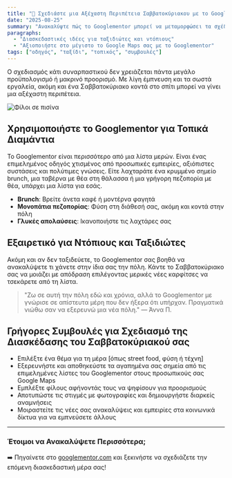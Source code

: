 ```yaml
---
title: "🎉 Σχεδιάστε μια Αξέχαστη Περιπέτεια Σαββατοκύριακου με το Googlementor"
date: "2025-08-25"
summary: "Ανακαλύψτε πώς το Googlementor μπορεί να μεταμορφώσει τα σχέδια του Σαββατοκύριακού σας."
paragraphs:
  - "Διασκεδαστικές ιδέες για ταξιδιώτες και ντόπιους"
  - "Αξιοποιήστε στο μέγιστο το Google Maps σας με το Googlementor"
tags: ["οδηγός", "ταξίδι", "τοπικός", "συμβουλές"]
---
```


Ο σχεδιασμός κάτι συναρπαστικού δεν χρειάζεται πάντα μεγάλο προϋπολογισμό ή μακρινό προορισμό. Με λίγη έμπνευση και τα σωστά εργαλεία, ακόμη και ένα Σαββατοκύριακο κοντά στο σπίτι μπορεί να γίνει μια αξέχαστη περιπέτεια.

<img
  src="/assets/images/family.webp"
  alt="Φίλοι σε πισίνα"
/>

## Χρησιμοποιήστε το Googlementor για Τοπικά Διαμάντια

Το Googlementor είναι περισσότερο από μια λίστα μερών. Είναι ένας επιμελημένος οδηγός χτισμένος από προσωπικές εμπειρίες, αξιόπιστες συστάσεις και πολύτιμες γνώσεις. Είτε λαχταράτε ένα κρυμμένο σημείο brunch, μια ταβέρνα με θέα στη θάλασσα ή μια γρήγορη πεζοπορία με θέα, υπάρχει μια λίστα για εσάς.

- **Brunch**: Βρείτε άνετα καφέ ή μοντέρνα φαγητά
- **Μονοπάτια πεζοπορίας**: Φύση στη διάθεσή σας, ακόμη και κοντά στην πόλη
- **Γλυκές απολαύσεις**: Ικανοποιήστε τις λαχτάρες σας

## Εξαιρετικό για Ντόπιους και Ταξιδιώτες

Ακόμη και αν δεν ταξιδεύετε, το Googlementor σας βοηθά να ανακαλύψετε τι χάνετε στην ίδια σας την πόλη. Κάντε το Σαββατοκύριακο σας να μοιάζει με απόδραση επιλέγοντας μερικές νέες καρφίτσες να τσεκάρετε από τη λίστα.

> "Ζω σε αυτή την πόλη εδώ και χρόνια, αλλά το Googlementor με γνώρισε σε απίστευτα μέρη που δεν ήξερα ότι υπήρχαν. Πραγματικά νιώθω σαν να εξερευνώ μια νέα πόλη." — Άννα Π.

## Γρήγορες Συμβουλές για Σχεδιασμό της Διασκέδασης του Σαββατοκύριακού σας

- Επιλέξτε ένα θέμα για τη μέρα [όπως street food, φύση ή τέχνη]
- Εξερευνήστε και αποθηκεύστε τα αγαπημένα σας σημεία από τις επιμελημένες λίστες του Googlementor στους προσωπικούς σας Google Maps
- Εμπλέξτε φίλους αφήνοντάς τους να ψηφίσουν για προορισμούς
- Αποτυπώστε τις στιγμές με φωτογραφίες και δημιουργήστε διαρκείς αναμνήσεις
- Μοιραστείτε τις νέες σας ανακαλύψεις και εμπειρίες στα κοινωνικά δίκτυα για να εμπνεύσετε άλλους

---

### Έτοιμοι να Ανακαλύψετε Περισσότερα;

➡️ Πηγαίνετε στο [googlementor.com](https://googlementor.com) και ξεκινήστε να σχεδιάζετε την επόμενη διασκεδαστική μέρα σας!